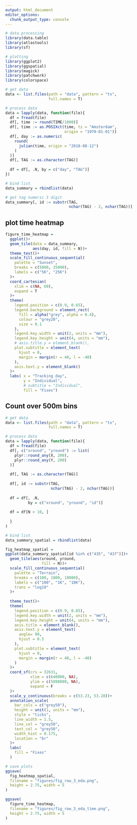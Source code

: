 ```yaml
---
output: html_document
editor_options: 
  chunk_output_type: console
---
```


```r
# data processing
library(data.table)
library(atlastools)
library(sf)

# plotting
library(ggplot2)
library(ggspatial)
library(magick)
library(patchwork)
library(colorspace)
```

```r
# get data
data <- list.files(path = "data", pattern = "tx",
                   full.names = T)

# process data
data = lapply(data, function(file){
  df = fread(file)
  df[, time := round(TIME/1000)]
  df[, time := as.POSIXct(time, tz = "Amsterdam", 
                          origin = "1970-01-01")]
  df[, day := as.numeric(
    round(
      julian(time, origin = "2018-08-12")
    )
  )]
  df[, TAG := as.character(TAG)]
  
  df = df[, .N, by = c("day", "TAG")]
})

# bind list
data_summary = rbindlist(data)

# get tag numeric 3 digit
data_summary[, id := substr(TAG, 
                            nchar(TAG) - 2, nchar(TAG))]
```

## plot time heatmap

```r
figure_time_heatmap = 
  ggplot()+
  geom_tile(data = data_summary,
            aes(day, id, fill = N))+
  theme_test()+
  scale_fill_continuous_sequential(
    palette = "Sunset",
    breaks = c(5000, 25000),
    labels = c("5K", "25K")
  )+
  coord_cartesian(
    xlim = c(NA, 60),
    expand = T
  )+
  theme(
    legend.position = c(0.9, 0.65),
    legend.background = element_rect(
      fill = alpha("grey", alpha = 0.4),
      colour = "grey20",
      size = 0.1
    ),
    legend.key.width = unit(2, units = "mm"),
    legend.key.height = unit(4, units = "mm"),
    # axis.title.y = element_blank(),
    plot.subtitle = element_text(
      hjust = 0,
      margin = margin(r = 40, l = -40)
    ),
    axis.text.y = element_blank()
  )+
  labs( x = "Tracking day",
        y = "Individual",
        # subtitle = "Individual",
        fill = "Fixes")
```


## Count over 500m bins

```r
# get data
data <- list.files(path = "data", pattern = "tx",
                   full.names = T)

# process data
data = lapply(data, function(file){
  df = fread(file)
  df[, c("xround", "yround") := list(
    plyr::round_any(X, 200),
    plyr::round_any(Y, 200)
  )]
  
  df[, TAG := as.character(TAG)]
  
  df[, id := substr(TAG, 
                    nchar(TAG) - 2, nchar(TAG))]
  
  df = df[, .N, 
          by = c("xround", "yround", "id")]
  
  df = df[N > 10, ]
  
  }
)

# bind list
data_summary_spatial = rbindlist(data)
```


```r
fig_heatmap_spatial = 
ggplot(data_summary_spatial[id %in% c("435", "437")])+
  geom_tile(aes(xround, yround,
                fill = N))+
  scale_fill_continuous_sequential(
    palette = "Terrain",
    breaks = c(100, 1000, 10000),
    labels = c("100", "1K", "10K"),
    trans = "log10"
  )+
  
  theme_test()+
  theme(
    legend.position = c(0.9, 0.65),
    legend.key.width = unit(2, units = "mm"),
    legend.key.height = unit(4, units = "mm"),
    axis.title = element_blank(),
    axis.text.y = element_text(
      angle= 90,
      hjust = 0.5
    ),
    plot.subtitle = element_text(
      hjust = 0,
      margin = margin(r = 40, l = -40)
    )
  )+
  coord_sf(crs = 32631,
           xlim = c(640000, NA),
           ylim = c(5898000, NA),
           expand = F
  )+
  scale_y_continuous(breaks = c(53.23, 53.28))+
  annotation_scale(
    bar_cols = c("grey50"),
    height = unit(1, units = "mm"),
    style = "ticks",
    line_width = 1.5,
    line_col = "grey50",
    text_col = "grey50",
    width_hint = 0.175, 
    location = "br"
  )+
  labs(
    fill = "Fixes"
  )
```

```r
# save plots
ggsave(
  fig_heatmap_spatial,
  filename = "figures/fig_row_3_eda.png",
  height = 2.75, width = 5
)

ggsave(
  figure_time_heatmap,
  filename = "figures/fig_row_3_eda_time.png",
  height = 2.75, width = 5
)
```

